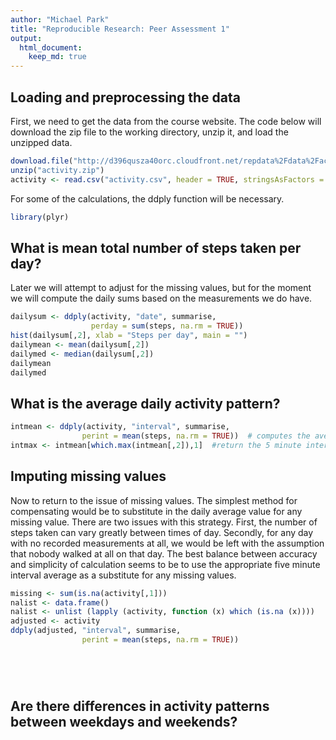 ```yaml
---
author: "Michael Park"
title: "Reproducible Research: Peer Assessment 1"
output: 
  html_document:
    keep_md: true
---
```



## Loading and preprocessing the data
First, we need to get the data from the course website. The code below will download the zip file to the working directory, unzip it, and load the unzipped data. 

```r
download.file("http://d396qusza40orc.cloudfront.net/repdata%2Fdata%2Factivity.zip", "activity.zip")
unzip("activity.zip")
activity <- read.csv("activity.csv", header = TRUE, stringsAsFactors = FALSE)
```

For some of the calculations, the ddply function will be necessary.
```r
library(plyr)
```

## What is mean total number of steps taken per day?
Later we will attempt to adjust for the missing values, but for the moment we will compute the daily sums based on the measurements we do have.

```r

dailysum <- ddply(activity, "date", summarise, 
                  perday = sum(steps, na.rm = TRUE))
hist(dailysum[,2], xlab = "Steps per day", main = "")
dailymean <- mean(dailysum[,2])
dailymed <- median(dailysum[,2])
dailymean
dailymed
```

## What is the average daily activity pattern?
```r
intmean <- ddply(activity, "interval", summarise,
                perint = mean(steps, na.rm = TRUE))  # computes the average number of teps for each 5 minute interval
intmax <- intmean[which.max(intmean[,2]),1]  #return the 5 minute interval which has the maximum average number of steps
```
## Imputing missing values
Now to return to the issue of missing values. The simplest method for compensating would be to substitute in the daily average value for any missing value. There are two issues with this strategy. First, the number of steps taken can vary greatly between times of day. Secondly, for any day with no recorded measurements at all, we would be left with the assumption that nobody walked at all on that day. The best balance between accuracy and simplicity of calculation seems to be to use the appropriate five minute interval average as a substitute for any missing values. 

```r
missing <- sum(is.na(activity[,1]))
nalist <- data.frame()
nalist <- unlist (lapply (activity, function (x) which (is.na (x))))
adjusted <- activity
ddply(adjusted, "interval", summarise,
                perint = mean(steps, na.rm = TRUE))
  





```


## Are there differences in activity patterns between weekdays and weekends?
